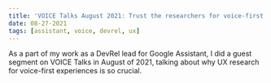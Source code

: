 ```yaml
---
title: 'VOICE Talks August 2021: Trust the researchers for voice-first UX'
date: 08-27-2021
tags: [assistant, voice, devrel, ux]
---
```


<YouTube youTubeId="HX1bMuoZ6II" />

As a part of my work as a DevRel lead for Google Assistant, I did a guest segment on VOICE Talks in August of 2021, talking about why UX research for voice-first experiences is so crucial.
